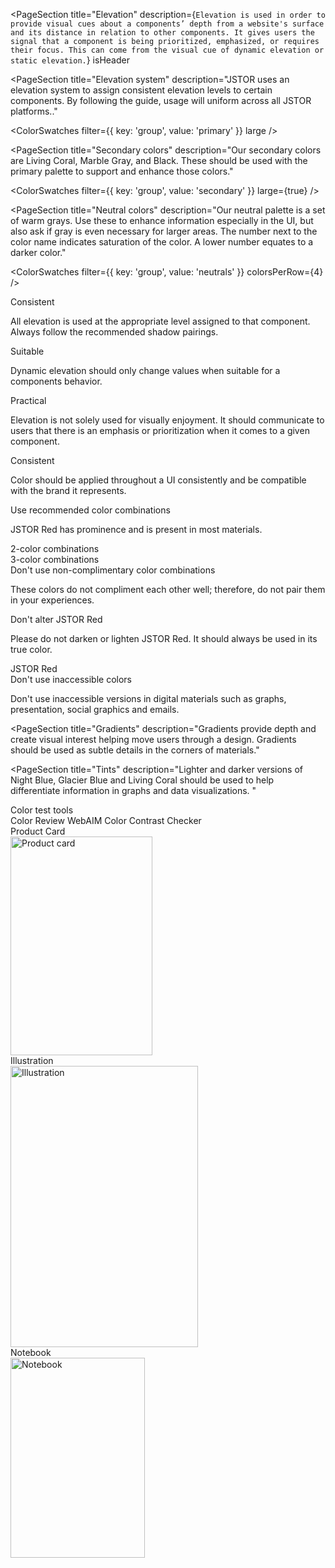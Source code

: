 
<PageSection
  title="Elevation"
  description={`Elevation is used in order to provide visual cues about a components’ depth from a website's surface and its distance in relation to other components. It gives users the signal that a component is being prioritized, emphasized, or requires their focus. This can come from the visual cue of dynamic elevation or static elevation.`}
  isHeader
>
  <Grid columns={1} vSpace={0} hSpace={0} bottom={0} justify="center">
    <div>
      <div style={{ marginBottom: 'var(--pharos-spacing-2-x)' }}>
        <ColorSwatches filter={{ key: 'group', value: 'primary' }} noLabel large smallSpacing />
      </div>
      <ColorSwatches filter={{ key: 'group', value: 'secondary' }} noLabel large smallSpacing />
    </div>
  </Grid>
</PageSection>

<PageSection
  title="Elevation system"
  description="JSTOR uses an elevation system to assign consistent elevation levels to certain components. By following the guide, usage will uniform across all JSTOR platforms.."
>
  <ColorSwatches filter={{ key: 'group', value: 'primary' }} large />
</PageSection>

<PageSection
  title="Secondary colors"
  description="Our secondary colors are Living Coral, Marble Gray, and Black. These should be used with the primary palette to support and enhance those colors."
>
  <ColorSwatches filter={{ key: 'group', value: 'secondary' }} large={true} />
</PageSection>

<PageSection
  title="Neutral colors"
  description="Our neutral palette is a set of warm grays. Use these to enhance information especially in the UI, but also ask if gray is even necessary for larger areas. The number next to the color name indicates saturation of the color. A lower number equates to a darker color."
>
  <ColorSwatches filter={{ key: 'group', value: 'neutrals' }} colorsPerRow={4} />
</PageSection>

<PageSection title="Principles" moreTitleSpace>
  <div>
    <PharosHeading level="3" preset="4">
      Consistent
    </PharosHeading>
    <p style={{ color: 'var(--pharos-color-text-20)' }}>
      All elevation is used at the appropriate level assigned to that component. Always follow the recommended shadow pairings. 
    </p>
  </div>
  <div>
    <PharosHeading level="3" preset="4">
      Suitable
    </PharosHeading>
    <p style={{ color: 'var(--pharos-color-text-20)' }}>
      Dynamic elevation should only change values when suitable for a components behavior.
    </p>
  </div>
  <div>
    <PharosHeading level="3" preset="4">
      Practical
    </PharosHeading>
    <p style={{ color: 'var(--pharos-color-text-20)' }}>
      Elevation is not solely used for visually enjoyment. It should communicate to users that there is an emphasis or prioritization when it comes to a given component.
    </p>
  </div>
  <div>
    <PharosHeading level="3" preset="4">
      Consistent
    </PharosHeading>
    <p style={{ color: 'var(--pharos-color-text-20)' }}>
      Color should be applied throughout a UI consistently and be compatible with the brand it
      represents.
    </p>
  </div>
</PageSection>

<PageSection title="Best practices">
  <DosAndDonts>
    <div style={{ marginBottom: 'var(--pharos-spacing-1-x)' }}>
      <PharosHeading level="3" preset="2--bold">
        Use recommended color combinations
      </PharosHeading>
      <p style={{ color: 'var(--pharos-color-text-20)' }}>
        JSTOR Red has prominence and is present in most materials.
      </p>
    </div>
    <div style={{ marginBottom: 'var(--pharos-spacing-1-x)' }}>
      <PharosHeading level="4" preset="1--bold">
        2-color combinations
      </PharosHeading>
    </div>
    <div style={{ marginBottom: 'var(--pharos-spacing-5-x)' }}>
      <Grid columns={4} vSpace={2} hSpace={3} bottom={0} minContent justifyContent="space-between">
        <ColorCombos colorNames={['JSTOR red', 'Night blue']} />
        <ColorCombos colorNames={['JSTOR red', 'Glacier blue']} />
        <ColorCombos colorNames={['JSTOR red', 'Living coral']} />
        <ColorCombos colorNames={['JSTOR red', 'Marble gray']} />
        <ColorCombos colorNames={['JSTOR red', 'Black']} />
      </Grid>
    </div>
    <div style={{ marginBottom: 'var(--pharos-spacing-1-x)' }}>
      <PharosHeading level="4" preset="1--bold">
        3-color combinations
      </PharosHeading>
    </div>
    <div>
      <Grid columns={3} vSpace={2} hSpace={3} bottom={0} minContent>
        <ColorCombos colorNames={['JSTOR red', 'Night blue', 'Living coral']} />
        <ColorCombos colorNames={['JSTOR red', 'Black', 'White']} />
        <ColorCombos colorNames={['JSTOR red', 'Glacier blue', 'Marble gray']} />
      </Grid>
    </div>
  </DosAndDonts>
  <DosAndDonts Dont>
    <div style={{ marginBottom: 'var(--pharos-spacing-one-and-a-half-x)' }}>
      <PharosHeading level="3" preset="2--bold">
        Don't use non-complimentary color combinations
      </PharosHeading>
      <p style={{ color: 'var(--pharos-color-text-20)' }}>
        These colors do not compliment each other well; therefore, do not pair them in your
        experiences.
      </p>
    </div>
    <div style={{ marginBottom: 'var(--pharos-spacing-three-and-a-half-x)' }}>
      <Grid columns={3} vSpace={2} hSpace={3} bottom={0} align="start">
        <ColorCombos colorNames={['Black', 'Living coral']} crossout />
        <ColorCombos colorNames={['Glacier blue', 'Living coral']} crossout />
        <ColorCombos colorNames={['JSTOR red', 'White', 'Night blue']} crossout />
      </Grid>
    </div>
    <div style={{ marginBottom: 'var(--pharos-spacing-one-and-a-half-x)' }}>
      <PharosHeading level="3" preset="2--bold">
        Don't alter JSTOR Red
      </PharosHeading>
      <p style={{ color: 'var(--pharos-color-text-20)' }}>
        Please do not darken or lighten JSTOR Red. It should always be used in its true color.
      </p>
    </div>
    <div style={{ marginBottom: 'var(--pharos-spacing-three-and-a-half-x)' }}>
      <Grid
        columns={5}
        vSpace={2}
        hSpace={1.5}
        bottom={0}
        minContent
        justifyContent="space-between"
      >
        <CrossOut>
          <div
            style={{
              backgroundColor: '#4D0000',
              height: 'var(--pharos-spacing-7-x)',
              width: 'var(--pharos-spacing-7-x)',
              borderRadius: '50%',
            }}
          />
        </CrossOut>
        <CrossOut>
          <div
            style={{
              backgroundColor: '#660000',
              height: 'var(--pharos-spacing-7-x)',
              width: 'var(--pharos-spacing-7-x)',
              borderRadius: '50%',
            }}
          />
        </CrossOut>
        <Grid columns={1} justify="center" minContent>
          <div
            style={{
              backgroundColor: '#990000',
              height: 'var(--pharos-spacing-7-x)',
              width: 'var(--pharos-spacing-7-x)',
              borderRadius: '50%',
            }}
          />
          <div>JSTOR Red</div>
        </Grid>
        <CrossOut>
          <div
            style={{
              backgroundColor: '#CC8080',
              height: 'var(--pharos-spacing-7-x)',
              width: 'var(--pharos-spacing-7-x)',
              borderRadius: '50%',
            }}
          />
        </CrossOut>
        <CrossOut>
          <div
            style={{
              backgroundColor: '#E5BFBF',
              height: 'var(--pharos-spacing-7-x)',
              width: 'var(--pharos-spacing-7-x)',
              borderRadius: '50%',
            }}
          />
        </CrossOut>
      </Grid>
    </div>
    <div style={{ marginBottom: 'var(--pharos-spacing-one-and-a-half-x)' }}>
      <PharosHeading level="3" preset="2--bold">
        Don't use inaccessible colors
      </PharosHeading>
      <p>
        Don't use inaccessible versions in digital materials such as graphs, presentation, social
        graphics and emails.
      </p>
    </div>
    <div>
      <Grid
        columns={5}
        vSpace={2}
        hSpace={3.5}
        bottom={0}
        minContent
        justifyContent="space-between"
      >
        <CrossOut>
          <ColorTextSquares fgName="Marble gray" bgName="White" />
        </CrossOut>
        <CrossOut>
          <ColorTextSquares fgName="Glacier blue" bgName="White" />
        </CrossOut>
        <CrossOut>
          <ColorTextSquares fgName="Living coral" bgName="White" />
        </CrossOut>
        <CrossOut>
          <ColorTextSquares fgName="White" bgName="Glacier blue" />
        </CrossOut>
        <CrossOut>
          <ColorTextSquares fgName="White" bgName="Living coral" />
        </CrossOut>
      </Grid>
    </div>
  </DosAndDonts>
</PageSection>

<PageSection
  title="Gradients"
  description="Gradients provide depth and create visual interest helping move users through a design. Gradients should be used as subtle details in the corners of materials."
>
  <div style={{ marginTop: '4rem', marginBottom: '4rem' }}>
    <ColorGradients
      gradients={[
        { first: 'JSTOR red', second: ['Living coral', 'base'] },
        { first: ['Living coral', 'base'], second: 'JSTOR red' },
        { first: ['Night blue', 'base'], second: ['Glacier blue', 'base'] },
        { first: ['Glacier blue', 'base'], second: ['Night blue', 'base'] },
      ]}
    />
    <ColorGradients
      gradients={[
        { first: ['Living coral', 'base'], second: ['Night blue', 'base'] },
        { first: ['Night blue', 'base'], second: ['Living coral', 'base'] },
        { first: ['Night blue', 'base'], second: 'Black' },
        { first: 'Black', second: ['Night blue', 'base'] },
      ]}
    />
    <ColorGradients
      gradients={[
        { first: ['Marble gray', 'base'], second: 'White' },
        { first: 'White', second: ['Marble gray', 'base'] },
        { first: 'Black', second: ['Marble gray', 'base'] },
        { first: ['Marble gray', 'base'], second: 'Black' },
      ]}
    />
  </div>
</PageSection>

<PageSection
  title="Tints"
  description="Lighter and darker versions of Night Blue, Glacier Blue and Living Coral should be used to help differentiate information in graphs and data visualizations. "
>
  <Grid columns={4} vSpace={2} hSpace={5} bottom={2} align="start" minContent>
    <ColorSwatches
      filter={{ key: 'name', value: 'PharosColorNightBlueBase' }}
      colorsPerRow={1}
      hexOnlyLabel
    />
    <ColorSwatches
      filter={{ key: 'name', value: 'PharosColorNightBlue15' }}
      colorsPerRow={1}
      hexOnlyLabel
    />
    <ColorSwatches
      filter={{ key: 'name', value: 'PharosColorNightBlue60' }}
      colorsPerRow={1}
      hexOnlyLabel
    />
  </Grid>
  <Grid columns={4} vSpace={2} hSpace={5} bottom={2} align="start" minContent>
    <ColorSwatches
      filter={{ key: 'name', value: 'PharosColorGlacierBlueBase' }}
      colorsPerRow={1}
      hexOnlyLabel
    />
    <ColorSwatches
      filter={{ key: 'name', value: 'PharosColorGlacierBlue70' }}
      colorsPerRow={1}
      hexOnlyLabel
    />
    <ColorSwatches
      filter={{ key: 'name', value: 'PharosColorGlacierBlue80' }}
      colorsPerRow={1}
      hexOnlyLabel
    />
  </Grid>
  <Grid columns={4} vSpace={2} hSpace={5} bottom={0} align="start" minContent>
    <ColorSwatches
      filter={{ key: 'name', value: 'PharosColorLivingCoralBase' }}
      colorsPerRow={1}
      hexOnlyLabel
    />
    <ColorSwatches
      filter={{ key: 'name', value: 'PharosColorLivingCoral50' }}
      colorsPerRow={1}
      hexOnlyLabel
    />
    <ColorSwatches
      filter={{ key: 'name', value: 'PharosColorLivingCoral80' }}
      colorsPerRow={1}
      hexOnlyLabel
    />
    <ColorSwatches
      filter={{ key: 'name', value: 'PharosColorLivingCoral90' }}
      colorsPerRow={1}
      hexOnlyLabel
    />
  </Grid>
</PageSection>

<PageSection title="Accessibility" description="Colors have been tested for on screen contrast.">
  <div style={{ marginBottom: 'var(--pharos-spacing-5-x)' }}>
    <Grid
      columns={4}
      vSpace={2}
      hSpace={3}
      bottom={0}
      align="start"
      minContent
      justifyContent="space-between"
    >
      <ColorTextSquares bgName="White" fgName="JSTOR red" showLabel />
      <ColorTextSquares bgName="White" fgName="Night blue" showLabel />
      <ColorTextSquares bgName="White" fgName="Glacier blue 40" showLabel />
      <ColorTextSquares bgName="White" fgName="Living coral 53" showLabel />
      <ColorTextSquares bgName="JSTOR red" fgName="White" showLabel />
      <ColorTextSquares bgName="Night blue" fgName="White" showLabel />
      <ColorTextSquares bgName="Glacier blue" fgName="Black" showLabel />
      <ColorTextSquares bgName="Living coral" fgName="Black" showLabel />
      <ColorTextSquares bgName="Black" fgName="Glacier blue" showLabel />
      <ColorTextSquares bgName="Black" fgName="Marble gray" showLabel />
    </Grid>
  </div>
  <PharosHeading level="4" preset="2">
    Color test tools
  </PharosHeading>
  <div style={{ marginBottom: 'var(--pharos-spacing-2-x)' }}>
    <PharosLink href="https://color.review/" target="_blank">
      Color Review
    </PharosLink>
    <PharosIcon
      name="link-external"
      style={{ marginRight: 'var(--pharos-spacing-1-x)' }}
    ></PharosIcon>
    <PharosLink href="https://webaim.org/resources/contrastchecker/" target="_blank">
      WebAIM Color Contrast Checker
    </PharosLink>
    <PharosIcon name="link-external"></PharosIcon>
  </div>
</PageSection>

<PageSection title="Colors in action">
  <Grid columns={3} vSpace={2} hSpace={0} bottom={0} align="start">
    <div>
      <div style={{ marginBottom: 'var(--pharos-spacing-1-x)' }}>Product Card</div>
      <img src={productCard} alt="Product card" width="227" height="350" className={colorImage} />
    </div>
    <div>
      <div style={{ marginBottom: 'var(--pharos-spacing-1-x)' }}>Illustration</div>
      <img src={illustration} alt="Illustration" width="300" height="450" className={colorImage} />
    </div>
    <div>
      <div style={{ marginBottom: 'var(--pharos-spacing-1-x)' }}>Notebook</div>
      <img src={notebook} alt="Notebook" width="215" height="320" className={colorImage} />
    </div>
  </Grid>
</PageSection>
